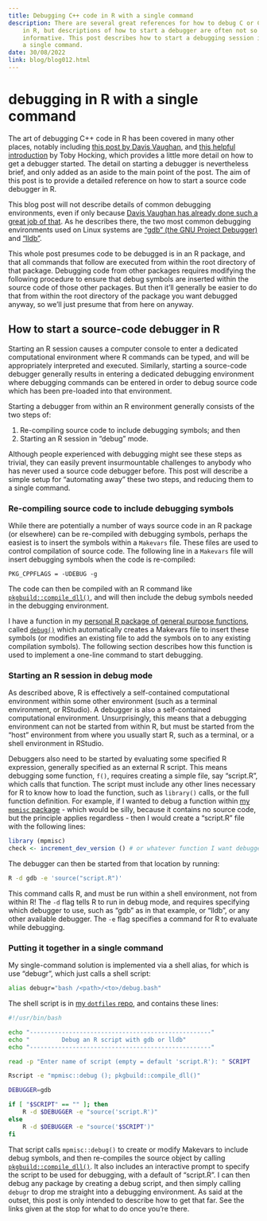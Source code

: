 ```yaml
---
title: Debugging C++ code in R with a single command
description: There are several great references for how to debug C or C++ code
    in R, but descriptions of how to start a debugger are often not so
    informative. This post describes how to start a debugging session in R with
    a single command.
date: 30/08/2022
link: blog/blog012.html
---
```


# debugging in R with a single command

The art of debugging C++ code in R has been covered in many other places,
notably including [this post by Davis
Vaughan](https://blog.davisvaughan.com/posts/2019-04-05-debug-r-package-with-cpp),
and [this helpful introduction](https://tdhock.github.io/blog/2019/gdb/) by
Toby Hocking, which provides a little more detail on how to get a debugger
started. The detail on starting a debugger is nevertheless brief, and only
added as an aside to the main point of the post. The aim of this post is to
provide a detailed reference on how to start a source code debugger in R.

This blog post will not describe details of common debugging environments, even
if only because [Davis Vaughan has already done such a great job of
that](https://blog.davisvaughan.com/posts/2019-04-05-debug-r-package-with-cpp).
As he describes there, the two most common debugging environments used on Linux
systems are ["gdb" (the GNU Project Debugger)](https://www.sourceware.org/gdb/)
and ["lldb"](https://lldb.llvm.org/).

This whole post presumes code to be debugged is in an R package, and that all
commands that follow are executed from within the root directory of that
package. Debugging code from other packages requires modifying the following
procedure to ensure that debug symbols are inserted within the source code of
those other packages. But then it'll generally be easier to do that from within
the root directory of the package you want debugged anyway, so we'll just
presume that from here on anyway.

## How to start a source-code debugger in R

Starting an R session causes a computer console to enter a dedicated
computational environment where R commands can be typed, and will be
appropriately interpreted and executed. Similarly, starting a source-code
debugger generally results in entering a dedicated debugging environment where
debugging commands can be entered in order to debug source code which has been
pre-loaded into that environment.

Starting a debugger from within an R environment generally consists of the two
steps of:

1. Re-compiling source code to include debugging symbols; and then
2. Starting an R session in "debug" mode.

Although people experienced with debugging might see these steps as trivial,
they can easily prevent insurmountable challenges to anybody who has never used
a source code debugger before. This post will describe a simple setup for
"automating away" these two steps, and reducing them to a single command.

### Re-compiling source code to include debugging symbols

While there are potentially a number of ways source code in an R package (or
elsewhere) can be re-compiled with debugging symbols, perhaps the easiest is to
insert the symbols within a `Makevars` file. These files are used to control
compilation of source code. The following line in a `Makevars` file will insert
debugging symbols when the code is re-compiled:

```
PKG_CPPFLAGS = -UDEBUG -g
```

The code can then be compiled with an R command like
[`pkgbuild::compile_dll()`](https://r-lib.github.io/pkgbuild/reference/compile_dll.html),
and will then include the debug symbols needed in the debugging environment.

I have a function in my [personal R package of general purpose
functions](https://github.com/mpadge/mpmisc), called
[`debug()`](https://github.com/mpadge/mpmisc/blob/main/R/debug.R) which
automatically creates a Makevars file to insert these symbols (or modifies an
existing file to add the symbols on to any existing compilation symbols). The
following section describes how this function is used to implement a one-line
command to start debugging.

### Starting an R session in debug mode

As described above, R is effectively a self-contained computational environment
within some other environment (such as a terminal environment, or RStudio). A
debugger is also a self-contained computational environment. Unsurprisingly,
this means that a debugging environment can not be started from within R, but
must be started from the "host" environment from where you usually start R,
such as a terminal, or a shell environment in RStudio.

Debuggers also need to be started by evaluating some specified R expression,
generally specified as an external R script. This means debugging some
function, `f()`, requires creating a simple file, say "script.R", which calls
that function. The script must include any other lines necessary for R to know
how to load the function, such as `library()` calls, or the full function
definition. For example, if I wanted to debug a function within [my `mpmisc` package](https://github.com/mpadge/mpmisc) - which would be silly, because it contains no source code, but the principle applies regardless - then I would create a "script.R" file with the following lines:

```r
library (mpmisc)
check <- increment_dev_version () # or whatever function I want debugged.
```

The debugger can then be started from that location by running:

```bash
R -d gdb -e 'source("script.R")'
```

This command calls R, and must be run within a shell environment, not from
within R! The `-d` flag tells R to run in debug mode, and requires specifying
which debugger to use, such as "gdb" as in that example, or "lldb", or any
other available debugger. The `-e` flag specifies a command for R to evaluate
while debugging.

### Putting it together in a single command

My single-command solution is implemented via a shell alias, for which is use
"debugr", which just calls a shell script:

```bash
alias debugr="bash /<path>/<to>/debug.bash"
```

The shell script is in [my `dotfiles`
repo](https://github.com/mpadge/dotfiles/blob/main/system/debug.bash), and
contains these lines:

```bash
#!/usr/bin/bash

echo "---------------------------------------------------"
echo "         Debug an R script with gdb or lldb"
echo "---------------------------------------------------"

read -p "Enter name of script (empty = default 'script.R'): " SCRIPT

Rscript -e "mpmisc::debug (); pkgbuild::compile_dll()"

DEBUGGER=gdb

if [ "$SCRIPT" == "" ]; then
    R -d $DEBUGGER -e "source('script.R')"
else
    R -d $DEBUGGER -e "source('$SCRIPT')"
fi
```


That script calls `mpmisc::debug()` to create or modify Makevars to include
debug symbols, and then re-compiles the source object by calling
[`pkgbuild::compile_dll()`](https://r-lib.github.io/pkgbuild/reference/compile_dll.html).
It also includes an interactive prompt to specify the script to be used for
debugging, with a default of "script.R". I can then debug any package by
creating a debug script, and then simply calling `debugr` to drop me straight
into a debugging environment. As said at the outset, this post is only intended
to describe how to get that far. See the links given at the stop for what to do
once you're there.

